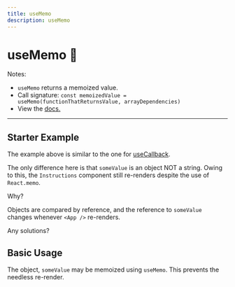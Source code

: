 ```yaml
---
title: useMemo
description: useMemo
---
```


# useMemo 🎒

Notes:
 - `useMemo` returns a memoized value.
 - Call signature: `const memoizedValue = useMemo(functionThatReturnsValue, arrayDependencies)`
 - View the [docs.](https://reactjs.org/docs/hooks-reference.html#usememo)
--- 

## Starter Example


The example above is similar to the one for [useCallback](/usecallback). 

The only difference here is that `someValue` is an object NOT a string. 
Owing to this, the `Instructions` component still re-renders despite the use of `React.memo`.

Why? 

Objects are compared by reference, and the reference to `someValue` changes whenever `<App />` re-renders.

Any solutions?

## Basic Usage

The object, `someValue` may be memoized using `useMemo`. This prevents the needless re-render.


